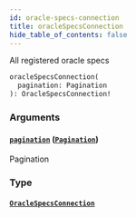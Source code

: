 ```yaml
---
id: oracle-specs-connection
title: oracleSpecsConnection
hide_table_of_contents: false
---
```



All registered oracle specs

```graphql
oracleSpecsConnection(
  pagination: Pagination
): OracleSpecsConnection!
```


### Arguments

#### [`pagination`](#) ([`Pagination`](/mainnet/api/graphql/inputs/pagination))

Pagination


### Type

#### [`OracleSpecsConnection`](/mainnet/api/graphql/objects/oracle-specs-connection)






